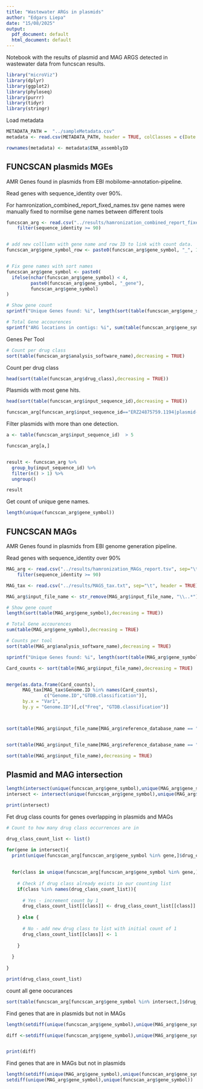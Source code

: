 ```yaml
---
title: "Wastewater ARGs in plasmids"
author: "Edgars Liepa"
date: "15/08/2025"
output:
  pdf_document: default
  html_document: default
---
```

Notebook with the results of plasmid and MAG ARGS detected in wastewater data from funcscan results.

```r
library("microViz")
library(dplyr)
library(ggplot2)
library(phyloseq)
library(purrr)
library(tidyr)
library(stringr)
```

Load metadata

```r
METADATA_PATH =  "../sampleMetadata.csv"
metadata <- read.csv(METADATA_PATH, header = TRUE, colClasses = c(Date = "character", Dairy_farming="character", Meat_production="character", Metal_processing="character", Washrooms="character"))

rownames(metadata) <- metadata$ENA_assemblyID
```

## FUNCSCAN plasmids MGEs

AMR Genes found in plasmids from EBI mobilome-annotation-pipeline.

Read genes with sequence_identity over 90%.

For hamronization_combined_report_fixed_names.tsv gene names were manually fixed to normilse gene names between different tools


```r

funcscan_arg <- read.csv("../results/hamronization_combined_report_fixed_names.tsv", sep="\t", header = TRUE)  %>%
    filter(sequence_identity >= 90)


# add new colllumn with gene name and row ID to link with count data.
funcscan_arg$gene_symbol_row <- paste0(funcscan_arg$gene_symbol, "_", 1:nrow(funcscan_arg))


# Fix gene names with sort names
funcscan_arg$gene_symbol <- paste0(
  ifelse(nchar(funcscan_arg$gene_symbol) < 4, 
         paste0(funcscan_arg$gene_symbol, "_gene"), 
         funcscan_arg$gene_symbol)
)

```


```r
# Show gene count
sprintf("Unique Genes found: %i", length(sort(table(funcscan_arg$gene_symbol),decreasing = TRUE)))

# Total Gene accourences
sprintf("ARG locations in contigs: %i", sum(table(funcscan_arg$gene_symbol),decreasing = TRUE))

```

Genes Per Tool

```r
# Count per drug class
sort(table(funcscan_arg$analysis_software_name),decreasing = TRUE)
```


Count per drug class

```r
head(sort(table(funcscan_arg$drug_class),decreasing = TRUE))
```


Plasmids with most gene hits.

```r
head(sort(table(funcscan_arg$input_sequence_id),decreasing = TRUE))

funcscan_arg[funcscan_arg$input_sequence_id=="ERZ24875759.1194|plasmid-1:7927",]

```

Filter plasmids with more than one detection.

```r
a <- table(funcscan_arg$input_sequence_id)  > 5

funcscan_arg[a,]


result <- funcscan_arg %>%
  group_by(input_sequence_id) %>%
  filter(n() > 1) %>%
  ungroup()

result
```



Get count of unique gene names.

```r
length(unique(funcscan_arg$gene_symbol))
```



## FUNCSCAN MAGs

AMR Genes found in plasmids from EBI genome generation pipeline.

Read genes with sequence_identity over 90%

```r
MAG_arg <- read.csv("../results/hamronization_MAGs_report.tsv", sep="\t", header = TRUE)  %>%
    filter(sequence_identity >= 90)

MAG_tax <- read.csv("../results/MAGS_tax.txt", sep="\t", header = TRUE)
```

```r

MAG_arg$input_file_name <- str_remove(MAG_arg$input_file_name, "\\..*")

```

```r
# Show gene count
length(sort(table(MAG_arg$gene_symbol),decreasing = TRUE))

# Total Gene accourences
sum(table(MAG_arg$gene_symbol),decreasing = TRUE)

```

```r
# Counts per tool
sort(table(MAG_arg$analysis_software_name),decreasing = TRUE)
```



```r

sprintf("Unique Genes found: %i", length(sort(table(MAG_arg$gene_symbol),decreasing = TRUE)))

```



```r
Card_counts <- sort(table(MAG_arg$input_file_name),decreasing = TRUE)


merge(as.data.frame(Card_counts), 
      MAG_tax[MAG_tax$Genome.ID %in% names(Card_counts),
              c("Genome.ID","GTDB.classification")], 
      by.x = "Var1", 
      by.y = "Genome.ID")[,c("Freq", "GTDB.classification")]



sort(table(MAG_arg$input_file_name[MAG_arg$reference_database_name == "NCBI Reference Gene Database"]),decreasing = TRUE)


sort(table(MAG_arg$input_file_name[MAG_arg$reference_database_name == "CARD"]),decreasing = TRUE)

sort(table(MAG_arg$input_file_name),decreasing = TRUE)
```


## Plasmid and MAG intersection

```r
length(intersect(unique(funcscan_arg$gene_symbol),unique(MAG_arg$gene_symbol)))
intersect <- intersect(unique(funcscan_arg$gene_symbol),unique(MAG_arg$gene_symbol))

print(intersect)
```


Fet drug class counts for genes overlapping in plasmids and MAGs

```r

# Count to how many drug class occurrences are in 

drug_class_count_list <- list()

for(gene in intersect){
  print(unique(funcscan_arg[funcscan_arg$gene_symbol %in% gene,]$drug_class))
  
  
  for(class in unique(funcscan_arg[funcscan_arg$gene_symbol %in% gene,]$drug_class)){
    
    # Check if drug class already exists in our counting list
    if(class %in% names(drug_class_count_list)){
      
      # Yes - increment count by 1
      drug_class_count_list[[class]] <- drug_class_count_list[[class]] + 1
      
    } else {
      
      # No - add new drug class to list with initial count of 1
      drug_class_count_list[[class]] <- 1
      
    }
    
  }
  
}

print(drug_class_count_list)

```


count all gene oocurances 

```r
sort(table(funcscan_arg[funcscan_arg$gene_symbol %in% intersect,]$drug_class))
```



Find genes that are in plasmids but not in MAGs 

```r
length(setdiff(unique(funcscan_arg$gene_symbol),unique(MAG_arg$gene_symbol)))

diff <-setdiff(unique(funcscan_arg$gene_symbol),unique(MAG_arg$gene_symbol))


print(diff)

```

Find genes that are in MAGs but not in plasmids

```r
length(setdiff(unique(MAG_arg$gene_symbol),unique(funcscan_arg$gene_symbol)))
setdiff(unique(MAG_arg$gene_symbol),unique(funcscan_arg$gene_symbol))
```

